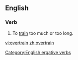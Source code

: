 ==English==

===Verb===
{{en-verb}}

# To [[train]] too much or too long.

[[Category:English ergative verbs]]

[[vi:overtrain]]
[[zh:overtrain]]